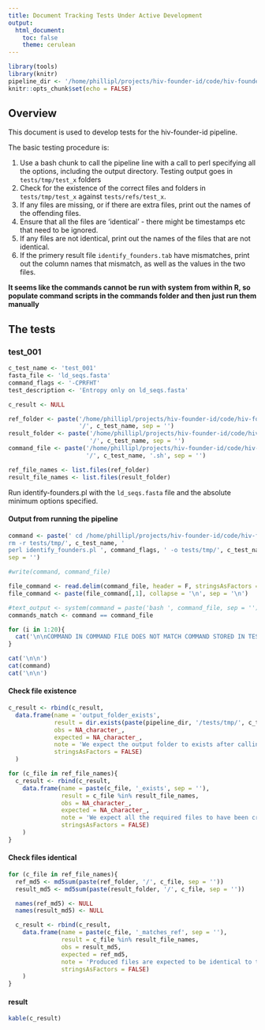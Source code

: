 ```yaml
---
title: Document Tracking Tests Under Active Development
output: 
  html_document:
    toc: false
    theme: cerulean
---
```


```r
library(tools)
library(knitr)
pipeline_dir <- '/home/phillipl/projects/hiv-founder-id/code/hiv-founder-id'
knitr::opts_chunk$set(echo = FALSE)
```

## Overview

This document is used to develop tests for the hiv-founder-id pipeline.

The basic testing procedure is:

1) Use a bash chunk to call the pipeline line with a call to perl specifying all the options, including the output directory. Testing output goes in `tests/tmp/test_x` folders
2) Check for the existence of the correct files and folders in `tests/tmp/test_x` against `tests/refs/test_x`.
3) If any files are missing, or if there are extra files, print out the names of the offending files.
4) Ensure that all the files are 'identical' - there might be timestamps etc that need to be ignored.
5) If any files are not identical, print out the names of the files that are not identical.
6) If the primery result file `identify_founders.tab` have mismatches, print out the column names that mismatch, as well as the values in the two files.

**It seems like the commands cannot be run with system from within R, so populate command scripts in the commands folder and then just run them manually**

## The tests

### test_001

```r
c_test_name <- 'test_001'
fasta_file <- 'ld_seqs.fasta'
command_flags <- '-CPRFHT'
test_description <- 'Entropy only on ld_seqs.fasta'
```

```r
c_result <- NULL

ref_folder <- paste('/home/phillipl/projects/hiv-founder-id/code/hiv-founder-id/tests/ref_results',
                    '/', c_test_name, sep = '')
result_folder <- paste('/home/phillipl/projects/hiv-founder-id/code/hiv-founder-id/tests/tmp',
                       '/', c_test_name, sep = '')
command_file <- paste('/home/phillipl/projects/hiv-founder-id/code/hiv-founder-id/tests/commands',
                      '/', c_test_name, '.sh', sep = '')

ref_file_names <- list.files(ref_folder)
result_file_names <- list.files(result_folder)
```

Run identify-founders.pl with the `ld_seqs.fasta` file and the absolute minimum options specified.

#### Output from running the pipeline

```r
command <- paste(' cd /home/phillipl/projects/hiv-founder-id/code/hiv-founder-id
rm -r tests/tmp/', c_test_name, '
perl identify_founders.pl ', command_flags, ' -o tests/tmp/', c_test_name, ' tests/data/', fasta_file, 
sep = '')

#write(command, command_file)

file_command <- read.delim(command_file, header = F, stringsAsFactors = FALSE)
file_command <- paste(file_command[,1], collapse = '\n', sep = '\n')

#text_output <- system(command = paste('bash ', command_file, sep = ''), intern = TRUE)
commands_match <- command == command_file
```

```r
for (i in 1:20){
  cat('\n\nCOMMAND IN COMMAND FILE DOES NOT MATCH COMMAND STORED IN TEST SPEC\n\n')
}
```


```r
cat('\n\n')
cat(command)
cat('\n\n')
```

#### Check file existence

```r
c_result <- rbind(c_result,
  data.frame(name = 'output_folder_exists',
             result = dir.exists(paste(pipeline_dir, '/tests/tmp/', c_test_name, sep = '')),
             obs = NA_character_,
             expected = NA_character_,
             note = 'We expect the output folder to exists after calling the pipeline',
             stringsAsFactors = FALSE)
  )
```

```r
for (c_file in ref_file_names){
  c_result <- rbind(c_result,
    data.frame(name = paste(c_file, '_exists', sep = ''),
               result = c_file %in% result_file_names,
               obs = NA_character_,
               expected = NA_character_,
               note = 'We expect all the required files to have been created',
               stringsAsFactors = FALSE)
    )
}
```

#### Check files identical

```r
for (c_file in ref_file_names){
  ref_md5 <- md5sum(paste(ref_folder, '/', c_file, sep = ''))
  result_md5 <- md5sum(paste(result_folder, '/', c_file, sep = ''))

  names(ref_md5) <- NULL
  names(result_md5) <- NULL

  c_result <- rbind(c_result,
    data.frame(name = paste(c_file, '_matches_ref', sep = ''),
               result = c_file %in% result_file_names,
               obs = result_md5,
               expected = ref_md5,
               note = 'Produced files are expected to be identical to the reference files',
               stringsAsFactors = FALSE)
    )
}
```

#### result

```r
kable(c_result)
```


